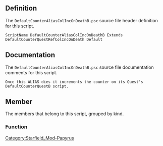 {{Script_Object_Summary
| title = DefaultCounterAliasColIncOnDeathB
| name = [[SFM:Script-DefaultCounterAliasColIncOnDeathB|DefaultCounterAliasColIncOnDeathB]]
| extends = [[SFM:Script-DefaultCounterQuestRefColIncOnDeath|DefaultCounterQuestRefColIncOnDeath]] → [[SFM:Script-RefCollectionAlias|RefCollectionAlias]] → [[SFM:Script-Alias|Alias]] → [[SFM:Script-ScriptObject|ScriptObject]]
| flags = Default
}}


== Definition ==
The <code>DefaultCounterAliasColIncOnDeathB.psc</code> source file header definition for this script.

<source lang="papyrus">
ScriptName DefaultCounterAliasColIncOnDeathB Extends DefaultCounterQuestRefColIncOnDeath Default
</source>


== Documentation ==
The <code>DefaultCounterAliasColIncOnDeathB.psc</code> source file documentation comments for this script.

<source>
Once this ALIAS dies it increments the counter on its Quest's DefaultCounterQuestB script.
</source>


== Member ==
The members that belong to this script, grouped by kind.

=== Function ===
{{Script_Object_Member_Summary
| title = Increment
| script = [[SFM:Script-DefaultCounterAliasColIncOnDeathB|DefaultCounterAliasColIncOnDeathB]]
| name = [[SFM:Script-DefaultCounterAliasColIncOnDeathB/Increment|Increment]]
| kind = Function
| parameters = ObjectReference akSenderRef
}}


[[Category:Starfield_Mod-Papyrus]]
